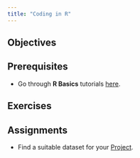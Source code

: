 ```yaml
---
title: "Coding in R"
---
```


## Objectives

## Prerequisites

- Go through **R Basics** tutorials [here](https://posit.cloud/learn/recipes).

## Exercises

## Assignments

- Find a suitable dataset for your [Project](../../project.qmd).

